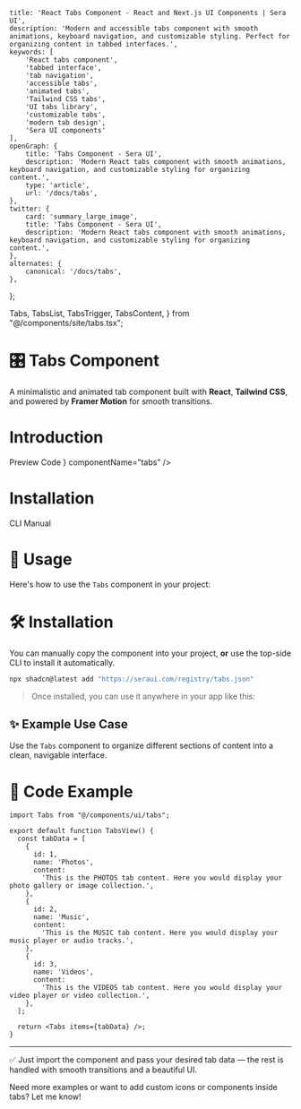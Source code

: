     title: 'React Tabs Component - React and Next.js UI Components | Sera UI',
    description: 'Modern and accessible tabs component with smooth animations, keyboard navigation, and customizable styling. Perfect for organizing content in tabbed interfaces.',
    keywords: [
        'React tabs component',
        'tabbed interface',
        'tab navigation',
        'accessible tabs',
        'animated tabs',
        'Tailwind CSS tabs',
        'UI tabs library',
        'customizable tabs',
        'modern tab design',
        'Sera UI components'
    ],
    openGraph: {
        title: 'Tabs Component - Sera UI',
        description: 'Modern React tabs component with smooth animations, keyboard navigation, and customizable styling for organizing content.',
        type: 'article',
        url: '/docs/tabs',
    },
    twitter: {
        card: 'summary_large_image',
        title: 'Tabs Component - Sera UI',
        description: 'Modern React tabs component with smooth animations, keyboard navigation, and customizable styling for organizing content.',
    },
    alternates: {
        canonical: '/docs/tabs',
    },
};

  Tabs,
  TabsList,
  TabsTrigger,
  TabsContent,
} from "@/components/site/tabs.tsx";



# 🎛️ Tabs Component <AI dir="left"/>

A minimalistic and animated tab component built with **React**, **Tailwind CSS**, and powered by **Framer Motion** for smooth transitions.


# Introduction

<Tabs defaultValue="preview" className="">
  <TabsList>
    <TabsTrigger value="preview">Preview</TabsTrigger>
    <TabsTrigger value="code">Code</TabsTrigger>
  </TabsList>
  <TabsContent value="preview">
    <ComponentRenderer component={<TabsView />} componentName="tabs" />
  </TabsContent>
  <TabsContent value="code">
    <CodeBlock filePath="src/app/docs/tabs/tabs-view.tsx" />
  </TabsContent>
</Tabs>


# Installation

<Tabs defaultValue="cli" className="">
  <TabsList>
    <TabsTrigger value="cli">CLI</TabsTrigger>
    <TabsTrigger value="manual">Manual</TabsTrigger>
  </TabsList>
  <TabsContent value="cli">
    <Cli command={`add tabs.json`} />
  </TabsContent>

  <TabsContent value="manual">
    <CodeBlock filePath="src/components/core/tabs.tsx" />
  </TabsContent>
</Tabs>




# 🚀 Usage

Here's how to use the `Tabs` component in your project:

# 🛠️ Installation

You can manually copy the component into your project, **or** use the top-side CLI to install it automatically.

```bash
npx shadcn@latest add "https://seraui.com/registry/tabs.json"
```

> Once installed, you can use it anywhere in your app like this:

## ✨ Example Use Case

Use the `Tabs` component to organize different sections of content into a clean, navigable interface.

# 🧩 Code Example

```tsx
import Tabs from "@/components/ui/tabs";

export default function TabsView() {
  const tabData = [
    {
      id: 1,
      name: 'Photos',
      content:
        'This is the PHOTOS tab content. Here you would display your photo gallery or image collection.',
    },
    {
      id: 2,
      name: 'Music',
      content:
        'This is the MUSIC tab content. Here you would display your music player or audio tracks.',
    },
    {
      id: 3,
      name: 'Videos',
      content:
        'This is the VIDEOS tab content. Here you would display your video player or video collection.',
    },
  ];

  return <Tabs items={tabData} />;
}
```

---

✅ Just import the component and pass your desired tab data — the rest is handled with smooth transitions and a beautiful UI.

Need more examples or want to add custom icons or components inside tabs? Let me know!
